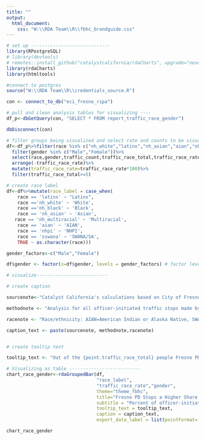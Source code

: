 ```yaml
---
title: ""
output:
  html_document:
    css: "W:\\RDA Team\\R\\fbhc_brandguide.css"
---
```

<!-- link to Adobe Fonts (Source Serif Pro, Montserrat, Open Sans) -->
<link rel="stylesheet" href="https://use.typekit.net/kjp5mnx.css">

```r

# set up -----------------------------
library(RPostgreSQL)
# library(devtools)
# remotes::install_github("catalystcalifornia/rdaCharts", upgrade="never")
library(rdaCharts)
library(htmltools) 

#connect to postgres
source("W:\\RDA Team\\R\\credentials_source.R")

con <- connect_to_db("eci_fresno_ripa")

# pull and clean analysis tables for visualizing ----
df_p<-dbGetQuery(con, "SELECT * FROM report_traffic_race_gender")

dbDisconnect(con)

# filter groups being visualized and select rate and counts to be visualized
df<-df_p%>%filter(race %in% c("nh_white","latinx","nh_asian","aian","nhpi","nh_multiracial","nh_black","sswana"))%>%
  filter(gender %in% c("Male","Female"))%>%
  select(race,gender,traffic_count,traffic_race_total,traffic_race_rate)%>%
  arrange(-traffic_race_rate)%>%
  mutate(traffic_race_rate=traffic_race_rate*100)%>%
  filter(traffic_race_total>=5)

# create race label
df<-df%>%mutate(race_label = case_when(
    race == 'latinx' ~ "Latinx", 
    race =='nh_white' ~ 'White',
    race =='nh_black' ~ 'Black',
    race == 'nh_asian' ~ 'Asian',
   race == 'nh_multiracial' ~ 'Multiracial',
    race == 'aian' ~ 'AIAN',
    race == 'nhpi' ~ 'NHPI',
    race == 'sswana' ~ 'SWANA/SA', 
    TRUE ~ as.character(race)))

gender_factors<-c("Male","Female") 

df$gender <- factor(x=df$gender, levels = gender_factors) # factor levels to order plot by

# visualize--------------------------

# create caption 

sourcenote<-"Catalyst California's calculations based on City of Fresno's Police Stop Data (2022), catalystcalifornia.org, 2024. "

methodnote <- "Analysis for all officer-initiated traffic stops made by officers in 2022. Officers stopped a total of 6 individuals perceived as transgender or gender nonconforming. 67% of these people were perceived as Latinx. Officers stopped fewer than 5 people perceived as Native Hawaiian/Pacific Islander or multiracial."

racenote <- "Race/ethnicity: AIAN=American Indian or Alaska Native, SWANA/SA=Southwest Asian (Middle Eastern) or North African, or South Asian."

caption_text <- paste(sourcenote, methodnote,racenote)


# create tooltip text

tooltip_text <- "Out of the {point.traffic_race_total} people Fresno PD stopped for traffic reasons and perceived as {point.race_label}, <b>{point.traffic_race_rate:.1f}%</b> were perceived as <b>{point.gender}</b> by Fresno PD, a total of <b>{point.traffic_count:.0f}</b> people."

# Visualizing as table --------------------------
chart_race_gender<-rdaGroupedBar(df,
                                 "race_label",
                                 "traffic_race_rate","gender",
                                 theme="theme_fbhc",
                                 title="Fresno PD Stops a Higher Share of Men of Color During Traffic Stops",
                                 subtitle = "Percent of officer-initiated traffic stops by perceived gender out of stops of same race",
                                 tooltip_text = tooltip_text,
                                 caption = caption_text,
                                 export_data_label = list(pointFormat='{point.traffic_race_rate:.1f}%'))

```

```r

chart_race_gender

```
<script>
  widg = document.getElementsByClassName('html-widget'); //find widgets
  for (let i = 0; i < widg.length; i++) { //loop through
    document.getElementsByClassName('highchart')[i].style.width = '100%'; //adjust width
    document.getElementsByClassName('highchart')[i].style.height = '100%'; //adjust height
  }
</script>
